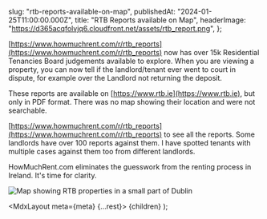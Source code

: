 
  slug: "rtb-reports-available-on-map",
  publishedAt: "2024-01-25T11:00:00.000Z",
  title: "RTB Reports available on Map",
  headerImage:
    "https://d365acqfolvjq6.cloudfront.net/assets/rtb_report.png",
};

[https://www.howmuchrent.com/r/rtb_reports](https://www.howmuchrent.com/r/rtb_reports) now has over 15k Residential Tenancies Board judgements available to explore. When you are viewing a property, you can now tell if the landlord/tenant ever went to court in dispute, for example over the Landlord not returning the deposit. 

These reports are available on [https://www.rtb.ie](https://www.rtb.ie), but only in PDF format. There was no map showing their location and were not searchable.

[https://www.howmuchrent.com/r/rtb_reports](https://www.howmuchrent.com/r/rtb_reports) to see all the reports. Some landlords have over 100 reports against them. I have spotted tenants with multiple cases against them too from different landlords. 

HowMuchRent.com eliminates the guesswork from the renting process in Ireland. It's time for clarity.

![Map showing RTB properties in a small part of Dublin](https://d365acqfolvjq6.cloudfront.net/assets/rtb_report.png)


  <MdxLayout meta={meta} {...rest}>
    {children}
  </MdxLayout>
);
